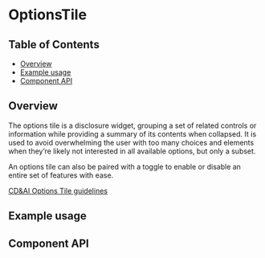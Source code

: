 
# OptionsTile

## Table of Contents

- [Overview](#overview)
- [Example usage](#example-usage)
- [Component API](#component-api)

## Overview

The options tile is a disclosure widget, grouping a set of related controls or
information while providing a summary of its contents when collapsed. It is used
to avoid overwhelming the user with too many choices and elements when they’re
likely not interested in all available options, but only a subset.

An options tile can also be paired with a toggle to enable or disable an entire
set of features with ease.

[CD&AI Options Tile guidelines](https://pages.github.ibm.com/cdai-design/pal/components/options-tile/usage)

## Example usage

<Canvas>
  <Story id={getStoryId(OptionsTile.displayName, 'options-tile')} />
</Canvas>

## Component API

<ArgsTable />
